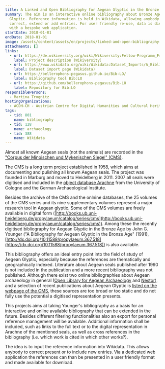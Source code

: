 ```yaml
---
title: A Linked and Open Bibliography for Aegean Glyptic in the Bronze Age
summary: The aim is an interactive online bibliography about Bronze Age Aegean
  Glyptic. Reference information is held in Wikidata, allowing anybody to
  correct, extend or add entries. For user friendly re-use, data is displayed
  with a bespoke web application.
startDate: 2018-01-01
endDate: 2018-01-01
image: /assets/content/assets/en/projects/linked-and-open-bibliography-aegean-glyptic-bronze-age/lobib-title2.png
attachments: []
links:
  - url: https://de.wikiversity.org/wiki/Wikiversity:Fellow-Programm_Freies_Wissen/Einreichungen/A_Linked_and_Open_Bibliography_for_Aegean_Glyptic_in_the_Bronze_Age
    label: Project description (Wikiversity)
  - url: https://www.wikidata.org/wiki/Wikidata:Dataset_Imports/A_Bibliography_for_Aegean_Glyptic_in_the_Bronze_Age_(1991),_compiled_by_John_G._Younger
    label: Dataset import page (Wikidata)
  - url: https://bellerophons-pegasus.github.io/Bib-LO/
    label: Bibliography tool Bib:LO
  - url: https://github.com/bellerophons-pegasus/Bib-LO
    label: Repository for Bib:LO
responsiblePersons:
  - Martina Trognitz
hostingOrganizations:
  - ACDH-CH - Austrian Centre for Digital Humanities and Cultural Heritage
tags:
  - tid: 801
    name: bibliography
  - tid: 128
    name: archaeology
  - tid: 388
    name: Wikidata
---
```

Almost all known Aegean seals (not the animals) are recorded in the ["Corpus der Minoischen und Mykenischen Siegel" (CMS)](http://cmsheidelberg.uni-hd.de/).

The CMS is a long term project established in 1958, which aims at documenting and pulishing all known Aegean seals. The project was founded in Marburg and moved to Heidelberg in 2011. 2007 all seals were digitised and included in the [object database Arachne](https://arachne.uni-koeln.de/) from the University of Cologne and the German Archaeological Institute.

Besides the archive of the CMS and the onlnine databases, the 25 volumes of the CMS series and its nine supplementary volumes represent a major research tool in Aegean glyptic. Some of the CMS volumes are freely available in digital form ([http://books.ub.uni-heidelberg.de/propylaeum/catalog/series/cms](http://books.ub.uni-heidelberg.de/propylaeum/catalog/series/cms)). Among these the recently digitised bibliography for Aegean Glyptic in the Bronze Age by John G. Younger ("A Bibliography for Aegean Glyptic in the Bronze Age" (1991), [http://dx.doi.org/10.11588/propylaeum.367.518](https://dx.doi.org/10.11588/propylaeum.367.518)) is also available.

This bibliography offers an ideal entry point into the field of study of Aegean Glyptic, especially because the references are thematically and geographically indexed. Literature about Aegean seals published after 1990 is not included in the publication and a more recent bibliography was not published. Although there exist two online bibliographies about Aegean archaeology in general ([Open Library for Aegean Archaeology](http://biblio.ub.uni-heidelberg.de/OPLAA/) and [Nestor](https://classics.uc.edu/nestor/)), and a selection of recent publications about Aegean Glyptic is [listed on the webpage of the CMS](http://cmsheidelberg.uni-hd.de/newPublications/newPublications.html), these sources are too broad or too static and do not fully use the potential a digitised representation presents.

This projects aims at taking Younger's bibliography as a basis for an interactive and online available bibliography that can be extended in the future. Besides different filtering functionalities also an export for personal reference management will be available. Additional information shall be included, such as links to the full text or to the digital representation in Arachne of the mentioned seals, as well as cross references in the bibliography (i.e. which work is cited in which other works?).

The idea is to input the reference information into Wikidata. This allows anybody to correct present or to include new entries. Via a dedicated web application the references can than be presented in a user friendly format and made available for download.
